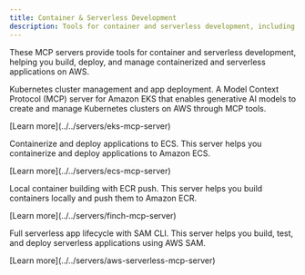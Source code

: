 ```yaml
---
title: Container & Serverless Development
description: Tools for container and serverless development, including EKS, ECS, Finch, and serverless applications.
---
```



These MCP servers provide tools for container and serverless development, helping you build, deploy, and manage containerized and serverless applications on AWS.

<CardGrid>
  <Card title="Amazon EKS MCP Server" icon="rocket">
    <div>
      <p>Kubernetes cluster management and app deployment. A Model Context Protocol (MCP) server for Amazon EKS that enables generative AI models to create and manage Kubernetes clusters on AWS through MCP tools.</p>
      <p class="tool-details">[Learn more](../../servers/eks-mcp-server)</p>
      <Badge text="Kubernetes" size="small"/>
    </div>
  </Card>
  
  <Card title="Amazon ECS MCP Server" icon="seti:docker">
    <div>
      <p>Containerize and deploy applications to ECS. This server helps you containerize and deploy applications to Amazon ECS.</p>
      <p class="tool-details">[Learn more](../../servers/ecs-mcp-server)</p>
      <Badge text="ECS" size="small"/>
    </div>
  </Card>
  
  <Card title="Finch MCP Server" icon="setting">
    <div>
      <p>Local container building with ECR push. This server helps you build containers locally and push them to Amazon ECR.</p>
      <p class="tool-details">[Learn more](../../servers/finch-mcp-server)</p>
      <Badge text="Container Building" size="small"/>
    </div>
  </Card>
  
  <Card title="AWS Serverless MCP Server" icon="seti:default">
    <div>
      <p>Full serverless app lifecycle with SAM CLI. This server helps you build, test, and deploy serverless applications using AWS SAM.</p>
      <p class="tool-details">[Learn more](../../servers/aws-serverless-mcp-server)</p>
      <Badge text="Serverless" size="small"/>
    </div>
  </Card>
</CardGrid>
